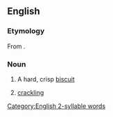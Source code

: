 ==English==

===Etymology===
From {{etyl|fr|en}} {{m|fr|craquelin}}.

===Noun===
{{en-noun}}

# A hard, crisp [[biscuit]]
# {{lb|en|in the plural}} [[crackling]] {{gloss|fried pork fat}}

[[Category:English 2-syllable words]]